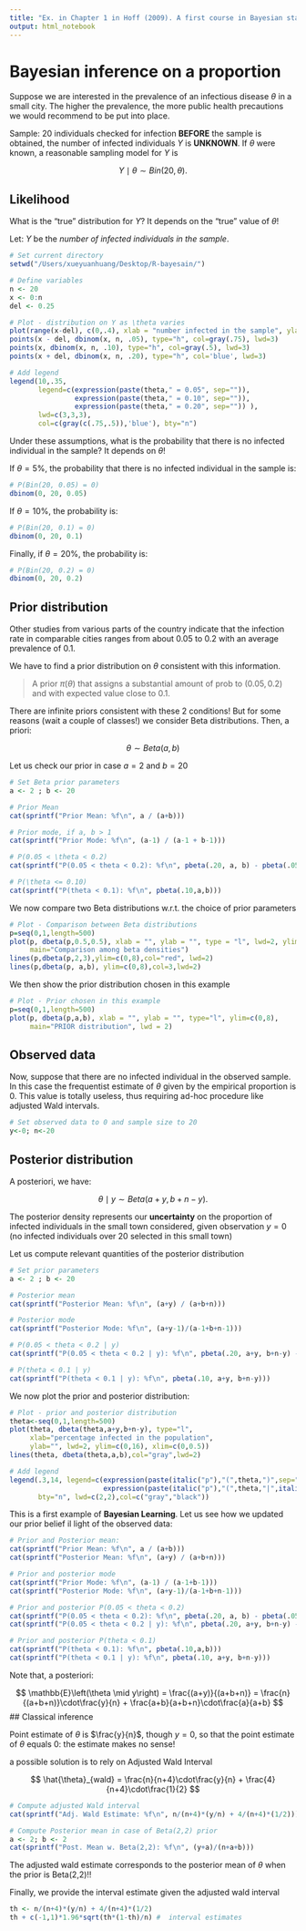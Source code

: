 ```yaml
---
title: "Ex. in Chapter 1 in Hoff (2009). A first course in Bayesian statistical methods. Springer"
output: html_notebook
---
```


# Bayesian inference on a proportion

Suppose we are interested in the prevalence of an infectious disease $\theta$ in a small city. The higher the prevalence, the more public health precautions we would recommend to be put into place.

Sample: 20 individuals checked for infection **BEFORE** the sample is obtained, the number of infected individuals $Y$ is **UNKNOWN**. If $\theta$ were known, a reasonable sampling model for $Y$ is

$$
 Y \mid \theta \sim Bin \left(20,\theta\right).
$$

## Likelihood

What is the "true" distribution for $Y$? It depends on the "true" value of $\theta$!

Let: $Y$ be the *number of infected individuals in the sample*.

```r
# Set current directory
setwd("/Users/xueyuanhuang/Desktop/R-bayesain/")

# Define variables
n <- 20
x <- 0:n
del <- 0.25

# Plot - distribution on Y as \theta varies
plot(range(x-del), c(0,.4), xlab = "number infected in the sample", ylab = "probability", type = "n")
points(x - del, dbinom(x, n, .05), type="h", col=gray(.75), lwd=3)
points(x, dbinom(x, n, .10), type="h", col=gray(.5), lwd=3)
points(x + del, dbinom(x, n, .20), type="h", col='blue', lwd=3)

# Add legend
legend(10,.35,
       legend=c(expression(paste(theta," = 0.05", sep="")),
                expression(paste(theta," = 0.10", sep="")),
                expression(paste(theta," = 0.20", sep="")) ),
       lwd=c(3,3,3),
       col=c(gray(c(.75,.5)),'blue'), bty="n") 
```

Under these assumptions, what is the probability that there is no infected individual in the sample? It depends on $\theta$!

If $\theta = 5\%$, the probability that there is no infected individual in the sample is:

```r
# P(Bin(20, 0.05) = 0)
dbinom(0, 20, 0.05)
```

If $\theta = 10\%$, the probability is:

```r
# P(Bin(20, 0.1) = 0)
dbinom(0, 20, 0.1)
```

Finally, if $\theta = 20\%$, the probability is:

```r
# P(Bin(20, 0.2) = 0)
dbinom(0, 20, 0.2)
```

## Prior distribution

Other studies from various parts of the country indicate that the infection rate in comparable cities ranges from about $0.05$ to $0.2$ with an average prevalence of $0.1$.

We have to find a prior distribution on $\theta$ consistent with this information.

> A prior $\pi\left(\theta\right)$ that assigns a substantial amount of prob to $\left(0.05,0.2\right)$ and with expected value close to $0.1$.

There are infinite priors consistent with these 2 conditions! But for some reasons (wait a couple of classes!) we consider Beta distributions. Then, a priori:

$$
\theta \sim Beta(a,b)
$$

Let us check our prior in case $a = 2$ and $b = 20$

```r
# Set Beta prior parameters
a <- 2 ; b <- 20

# Prior Mean
cat(sprintf("Prior Mean: %f\n", a / (a+b)))

# Prior mode, if a, b > 1
cat(sprintf("Prior Mode: %f\n", (a-1) / (a-1 + b-1)))

# P(0.05 < \theta < 0.2)
cat(sprintf("P(0.05 < theta < 0.2): %f\n", pbeta(.20, a, b) - pbeta(.05, a, b)))  

# P(\theta <= 0.10)
cat(sprintf("P(theta < 0.1): %f\n", pbeta(.10,a,b)))
```

We now compare two Beta distributions w.r.t. the choice of prior parameters

```r
# Plot - Comparison between Beta distributions
p=seq(0,1,length=500)
plot(p, dbeta(p,0.5,0.5), xlab = "", ylab = "", type = "l", lwd=2, ylim=c(0,8),
     main="Comparison among beta densities")
lines(p,dbeta(p,2,3),ylim=c(0,8),col="red", lwd=2)
lines(p,dbeta(p, a,b), ylim=c(0,8),col=3,lwd=2)
```

We then show the prior distribution chosen in this example

```r
# Plot - Prior chosen in this example
p=seq(0,1,length=500)
plot(p, dbeta(p,a,b), xlab = "", ylab = "", type="l", ylim=c(0,8),
     main="PRIOR distribution", lwd = 2)
```

## Observed data

Now, suppose that there are no infected individual in the observed sample.
In this case the frequentist estimate of $\theta$ given by the empirical proportion is $0$.
This value is totally useless, thus requiring ad-hoc procedure like adjusted Wald intervals.

``` r
# Set observed data to 0 and sample size to 20
y<-0; n<-20 
```

## Posterior distribution
A posteriori, we have:

$$
\theta \mid y\sim Beta\left(a + y, b + n - y\right).
$$

The posterior density represents our **uncertainty** on the proportion of infected
individuals in the small town considered, given observation  $y = 0$ (no infected
individuals over 20 selected in this small town)

Let us compute relevant quantities of the posterior distribution

```r
# Set prior parameters
a <- 2 ; b <- 20

# Posterior mean
cat(sprintf("Posterior Mean: %f\n", (a+y) / (a+b+n)))

# Posterior mode
cat(sprintf("Posterior Mode: %f\n", (a+y-1)/(a-1+b+n-1)))

# P(0.05 < theta < 0.2 | y)
cat(sprintf("P(0.05 < theta < 0.2 | y): %f\n", pbeta(.20, a+y, b+n-y) - pbeta(.05, a+y, b+n-y)))

# P(theta < 0.1 | y)
cat(sprintf("P(theta < 0.1 | y): %f\n", pbeta(.10, a+y, b+n-y)))
```

We now plot the prior and posterior distribution:

```r
# Plot - prior and posterior distribution
theta<-seq(0,1,length=500)
plot(theta, dbeta(theta,a+y,b+n-y), type="l",
     xlab="percentage infected in the population",
     ylab="", lwd=2, ylim=c(0,16), xlim=c(0,0.5))
lines(theta, dbeta(theta,a,b),col="gray",lwd=2)

# Add legend
legend(.3,14, legend=c(expression(paste(italic("p"),"(",theta,")",sep="")), 
                       expression(paste(italic("p"),"(",theta,"|",italic("y"),")",sep=""))), 
       bty="n", lwd=c(2,2),col=c("gray","black"))
```

This is a first example of **Bayesian Learning**. Let us see how we updated our 
prior belief il light of the observed data:

```r
# Prior and Posterior mean:
cat(sprintf("Prior Mean: %f\n", a / (a+b)))
cat(sprintf("Posterior Mean: %f\n", (a+y) / (a+b+n)))

# Prior and posterior mode
cat(sprintf("Prior Mode: %f\n", (a-1) / (a-1+b-1)))
cat(sprintf("Posterior Mode: %f\n", (a+y-1)/(a-1+b+n-1)))

# Prior and posterior P(0.05 < theta < 0.2)
cat(sprintf("P(0.05 < theta < 0.2): %f\n", pbeta(.20, a, b) - pbeta(.05, a, b)))
cat(sprintf("P(0.05 < theta < 0.2 | y): %f\n", pbeta(.20, a+y, b+n-y) - pbeta(.05, a+y, b+n-y)))

# Prior and posterior P(theta < 0.1)
cat(sprintf("P(theta < 0.1): %f\n", pbeta(.10,a,b)))
cat(sprintf("P(theta < 0.1 | y): %f\n", pbeta(.10, a+y, b+n-y)))
```

Note that, a posteriori:

$$
\mathbb{E}\left(\theta \mid y\right) = \frac{(a+y)}{(a+b+n)} = \frac{n}{(a+b+n)}\cdot\frac{y}{n} + \frac{a+b}{a+b+n}\cdot\frac{a}{a+b}
$$
## Classical inference

Point estimate of $\theta$ is $\frac{y}{n}$, though  $y=0$, so that the point estimate of  $\theta$ equals $0$: the estimate makes no sense! 

a possible solution is to rely on Adjusted Wald Interval

$$
\hat{\theta}_{wald} = \frac{n}{n+4}\cdot\frac{y}{n} + \frac{4}{n+4}\cdot\frac{1}{2}
$$

```r
# Compute adjusted Wald interval
cat(sprintf("Adj. Wald Estimate: %f\n", n/(n+4)*(y/n) + 4/(n+4)*(1/2)))

# Compute Posterior mean in case of Beta(2,2) prior 
a <- 2; b <- 2
cat(sprintf("Post. Mean w. Beta(2,2): %f\n", (y+a)/(n+a+b)))
```

The adjusted wald estimate corresponds to the posterior mean of $\theta$ when the prior is   Beta(2,2)!!

Finally, we provide the interval estimate given the adjusted wald interval

```r
th <- n/(n+4)*(y/n) + 4/(n+4)*(1/2)
th + c(-1,1)*1.96*sqrt(th*(1-th)/n) #  interval estimates
```
